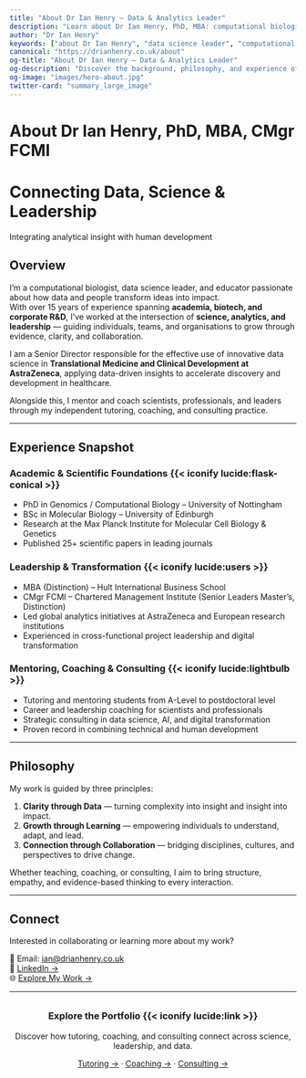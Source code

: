 ```yaml
---
title: "About Dr Ian Henry – Data & Analytics Leader"
description: "Learn about Dr Ian Henry, PhD, MBA: computational biologist, data science leader, tutor, coach, and consultant."
author: "Dr Ian Henry"
keywords: ["about Dr Ian Henry", "data science leader", "computational biologist", "mentor", "coach", "consultant"]
canonical: "https://drianhenry.co.uk/about"
og-title: "About Dr Ian Henry – Data & Analytics Leader"
og-description: "Discover the background, philosophy, and experience of Dr Ian Henry, bridging science, leadership, and data-driven impact."
og-image: "images/hero-about.jpg"
twitter-card: "summary_large_image"
---
```


# About Dr Ian Henry, PhD, MBA, CMgr FCMI

<div class="parallax light-overlay" style="background-image: url('images/hero-about.jpg'); --overlay-opacity: 0.35;">
  <div class="overlay">
   <h1>Connecting Data, Science & Leadership</h1>
   <p>Integrating analytical insight with human development</p>
  </div>
</div>

## Overview

I’m a computational biologist, data science leader, and educator passionate about how data and people transform ideas into impact.  
With over 15 years of experience spanning **academia, biotech, and corporate R&D**, I’ve worked at the intersection of **science, analytics, and leadership** — guiding individuals, teams, and organisations to grow through evidence, clarity, and collaboration.

I am a Senior Director responsible for the effective use of innovative data science in **Translational Medicine and Clinical Development at AstraZeneca**, applying data-driven insights to accelerate discovery and development in healthcare.  

Alongside this, I mentor and coach scientists, professionals, and leaders through my independent tutoring, coaching, and consulting practice.

---

## Experience Snapshot

<div class="card-grid">

<div class="service-card card">

### Academic & Scientific Foundations {{< iconify lucide:flask-conical >}}

- PhD in Genomics / Computational Biology – University of Nottingham  
- BSc in Molecular Biology – University of Edinburgh  
- Research at the Max Planck Institute for Molecular Cell Biology & Genetics  
- Published 25+ scientific papers in leading journals  

</div>

<div class="service-card card">

### Leadership & Transformation {{< iconify lucide:users >}}

- MBA (Distinction) – Hult International Business School  
- CMgr FCMI – Chartered Management Institute (Senior Leaders Master's, Distinction)  
- Led global analytics initiatives at AstraZeneca and European research institutions  
- Experienced in cross-functional project leadership and digital transformation  

</div>

<div class="service-card card">

### Mentoring, Coaching & Consulting {{< iconify lucide:lightbulb >}}

- Tutoring and mentoring students from A-Level to postdoctoral level  
- Career and leadership coaching for scientists and professionals  
- Strategic consulting in data science, AI, and digital transformation  
- Proven record in combining technical and human development  

</div>

</div>

---

## Philosophy

My work is guided by three principles:

1. **Clarity through Data** — turning complexity into insight and insight into impact.  
2. **Growth through Learning** — empowering individuals to understand, adapt, and lead.  
3. **Connection through Collaboration** — bridging disciplines, cultures, and perspectives to drive change.

Whether teaching, coaching, or consulting, I aim to bring structure, empathy, and evidence-based thinking to every interaction.

---

## Connect

Interested in collaborating or learning more about my work?

📧 Email: [ian@drianhenry.co.uk](mailto:ian@drianhenry.co.uk)  
💼 [LinkedIn →](https://www.linkedin.com/in/ian-henry-a0348515/)  
🌐 [Explore My Work →](index.qmd)

---

<div class="service-card card" style="text-align:center; margin-top:2rem;">
  <h3>Explore the Portfolio {{< iconify lucide:link >}}</h3>
  <p>Discover how tutoring, coaching, and consulting connect across science, leadership, and data.</p>
  <p>
    <a href="https://tutoring.drianhenry.co.uk">Tutoring →</a> · 
    <a href="https://coaching.drianhenry.co.uk">Coaching →</a> · 
    <a href="https://consulting.drianhenry.co.uk">Consulting →</a>
  </p>
</div>


